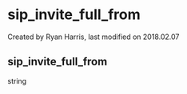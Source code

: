 
# sip_invite_full_from 

 Created by  Ryan Harris, last modified on 2018.02.07

## sip_invite_full_from

string


